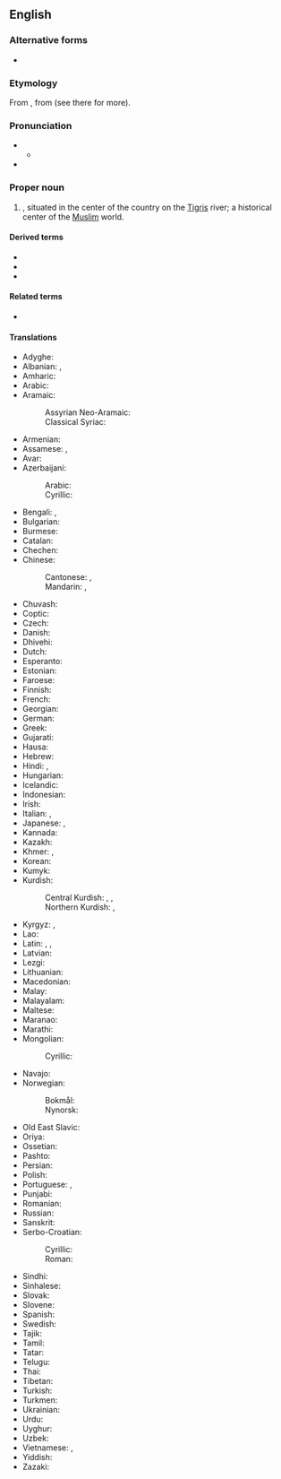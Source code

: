 ==English==
{{wikipedia}}

===Alternative forms===
* {{alter|en|Bagdad|Bagdat}}

===Etymology===
From {{bor|en|ar|بَغْدَاد}}, from {{der|en|fa|بغداد|tr=baǧdâd}} (see there for more).

===Pronunciation===
* {{IPA|en|/bæɡˈdæd/|/ˈbæɡdæd/}}
** {{audio|en|LL-Q1860 (eng)-Vealhurl-Baghdad.wav|Audio (UK)}}
* {{rhymes|en|æd|s=2}}

===Proper noun===
{{en-proper noun}}

# {{place|en|The <<capital>> of and largest <<city>> in <<c/Iraq>>}}, situated in the center of the country on the [[Tigris]] river; a historical center of the [[Muslim]] world.

====Derived terms====
* {{l|en|Baghdad by the Bay}}
* {{l|en|Baghdadi}}
* {{l|en|Baghdadian}}

====Related terms====
* {{l|en|Bagadates}}

====Translations====
{{trans-top|city}}
* Adyghe: {{t|ady|Багдад}}
* Albanian: {{t|sq|Bagdadi|m}}, {{t|sq|Bagdad|m}} {{qualifier|indefinite}}
* Amharic: {{t|am|ባግዳድ}}
* Arabic: {{t+|ar|بَغْدَاد|f}}
* Aramaic:
*: Assyrian Neo-Aramaic: {{t|aii|ܒܲܓ݂ܕܵܕ|tr=baḡdād}}
*: Classical Syriac: {{t|syc|ܒܓܕܕ|tr=bagdad}}
* Armenian: {{t+|hy|Բաղդադ}}
* Assamese: {{t|as|বাগদাদ}}, {{t|as|বাগ্দাদ}}
* Avar: {{t|av|Багъдад}}
* Azerbaijani: {{t+|az|Bağdad}}
*: Arabic: {{t+|az|بغداد}}
*: Cyrillic: {{t+|az|Бағдад}}
* Bengali: {{t|bn|বাগদাদ}}, {{t|bn|বগদাদ}}
* Bulgarian: {{t|bg|Багда́д|m}}
* Burmese: {{t|my|[[ဘဂ္ဂဒက်]][[မြို့]]}}
* Catalan: {{t|ca|Bagdad}}
* Chechen: {{t|ce|Багӏдад}}
* Chinese:
*: Cantonese: {{t|yue|巴格達}}, {{t|yue|巴格达|tr=baa1 gaak3 daat6}}
*: Mandarin: {{t+|cmn|巴格達}}, {{t+|cmn|巴格达|tr=Bāgédá}}
* Chuvash: {{t|cv|Пахтат}}
* Coptic: {{t|cop|ⲃⲁⲕⲧⲁⲛ|m}}
* Czech: {{t+|cs|Bagdád|m}}
* Danish: {{t|da|Bagdad|n}}
* Dhivehi: {{t|dv|ބަޣުދާދު}}
* Dutch: {{t+|nl|Bagdad|n}}
* Esperanto: {{t+|eo|Bagdado}}
* Estonian: {{t+|et|Bagdad}}
* Faroese: {{t|fo|Bagdad}}
* Finnish: {{t+|fi|Bagdad}}
* French: {{t+|fr|Bagdad|m}}
* Georgian: {{t|ka|ბაღდადი}}
* German: {{t+|de|Bagdad|n}}
* Greek: {{t+|el|Βαγδάτη|f}}
* Gujarati: {{t|gu|બગદાદ}}
* Hausa: {{t|ha|Bagadaza|f|alt=Bàgàdāzà}}
* Hebrew: {{t|he|בגדאד|f|alt=בַּגְדַּאדּ \ בַּגְדָּד|tr=bagdád}}
* Hindi: {{t|hi|बग़दाद}}, {{t|hi|बगदाद|m}}
* Hungarian: {{t+|hu|Bagdad}}
* Icelandic: {{t|is|Bagdad}}
* Indonesian: {{t|id|Bagdad}}
* Irish: {{t|ga|Bagdad|m}}
* Italian: {{t|it|Bagdad|f}}, {{t+|it|Baghdad|f}}
* Japanese: {{t|ja|バグダード|tr=Bagudādo}}, {{t|ja|バグダッド|tr=Bagudaddo}}
* Kannada: {{t+|kn|ಬಾಗ್ದಾದ್}}
* Kazakh: {{t|kk|Бағдат}}
* Khmer: {{t+|km|បាកដាដ}}, {{t|km|បាដាដ}}
* Korean: {{t|ko|^바그다드}}
* Kumyk: {{t|kum|Багъдад|tr=Bağdad}}
* Kurdish:
*: Central Kurdish: {{t|ckb|بەغدا}}, {{t+|ckb|بەغا}}, {{t|ckb|بەغداد}}
*: Northern Kurdish: {{t+|kmr|Bexda|f}}, {{t+|kmr|Bexdad}}
{{trans-mid}}
* Kyrgyz: {{t|ky|Багдад}}, {{t|ky|Багдат}}
* Lao: {{t|lo|ບາກດາດ}}
* Latin: {{t|la|Bagdadum|n}}, {{t+|la|Bagdatum|n}}, {{t|la|Bagdetia|f}} {{qualifier|New Latin}}
* Latvian: {{t+|lv|Bagdāde|f}}
* Lezgi: {{t|lez|Багъдад}}
* Lithuanian: {{t|lt|Bagdadas|m}}
* Macedonian: {{t|mk|Багда́д|m}}
* Malay: {{t|ms|Baghdad}}
* Malayalam: {{t|ml|ബാഗ്ദാദ്}}
* Maltese: {{t|mt|Bagdad}}
* Maranao: {{t|mrw|Bogdad}}
* Marathi: {{t|mr|बगदाद}}
* Mongolian:
*: Cyrillic: {{t|mn|Багдад}}
* Navajo: {{t|nv|Báhdaʼ}}
* Norwegian:
*: Bokmål: {{t|nb|Bagdad}}
*: Nynorsk: {{t|nn|Bagdad}}
* Old East Slavic: {{t|orv|Багдадъ|m}}
* Oriya: {{t|or|ବାଗଦାଦ}}
* Ossetian: {{t|os|Багдад}}
* Pashto: {{t+|ps|بغداد|m|tr=baǧdad}}
* Persian: {{t+|fa|بغداد|tr=bağdâd}}
* Polish: {{t+|pl|Bagdad|m}}
* Portuguese: {{t|pt|Bagdá}} {{q|Brazil}}, {{t+|pt|Bagdade}} {{q|Portugal}}
* Punjabi: {{t|pa|ਬਗ਼ਦਾਦ}}
* Romanian: {{t+|ro|Bagdad}}
* Russian: {{t+|ru|Багда́д|m}}
* Sanskrit: {{t+check|sa|भगदत्त}}
* Serbo-Croatian:
*: Cyrillic: {{t|sh|Ба̀гда̄д|m}}
*: Roman: {{t+|sh|Bàgdād|m}}
* Sindhi: {{t|sd|بغداد|m}}
* Sinhalese: {{t|si|බැග්ඩෑඩ්}}
* Slovak: {{t+|sk|Bagdad|m}}
* Slovene: {{t|sl|Bagdad|m}}
* Spanish: {{t+|es|Bagdad}}
* Swedish: {{t+|sv|Bagdad|n}}
* Tajik: {{t+|tg|Бағдод}}
* Tamil: {{t|ta|பாக்தாத்}}
* Tatar: {{t|tt|Багдад}}
* Telugu: {{t|te|బాగ్దాదు}}
* Thai: {{t+|th|แบกแดด}}
* Tibetan: {{t|bo|པ་ག་ཏ}}
* Turkish: {{t+|tr|Bağdat}}
* Turkmen: {{t|tk|Bagdat}}
* Ukrainian: {{t|uk|Багда́д|m}}
* Urdu: {{t|ur|بغداد|m|tr=baġdād}}
* Uyghur: {{t|ug|باغداد}}
* Uzbek: {{t|uz|Bagʻdod}}
* Vietnamese: {{t|vi|Bát-đa}}, {{t|vi|Bác Đạt}}
* Yiddish: {{t|yi|באַגדאַד|n}}
* Zazaki: {{t|zza|Beğdad}}
{{trans-bottom}}